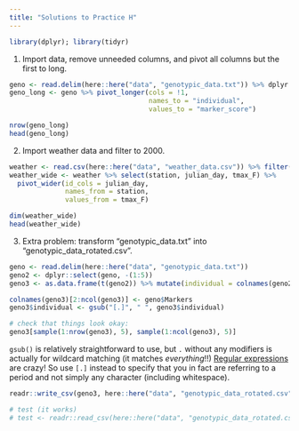 ```yaml
---
title: "Solutions to Practice H"
---
```



```r
library(dplyr); library(tidyr)
```

(@) Import data, remove unneeded columns, and pivot all columns but the first to long. 

```r
geno <- read.delim(here::here("data", "genotypic_data.txt")) %>% dplyr::select(-(2:5))
geno_long <- geno %>% pivot_longer(cols = !1, 
                                   names_to = "individual",
                                   values_to = "marker_score")
```

```r
nrow(geno_long)
head(geno_long)
```



(@) Import weather data and filter to 2000. 

```r
weather <- read.csv(here::here("data", "weather_data.csv")) %>% filter(year == 2000)
weather_wide <- weather %>% select(station, julian_day, tmax_F) %>% 
  pivot_wider(id_cols = julian_day, 
              names_from = station, 
              values_from = tmax_F)

dim(weather_wide)
head(weather_wide)
```


(@) Extra problem: transform "genotypic_data.txt" into "genotypic_data_rotated.csv".

```r
geno <- read.delim(here::here("data", "genotypic_data.txt"))
geno2 <- dplyr::select(geno, -(1:5))
geno3 <- as.data.frame(t(geno2)) %>% mutate(individual = colnames(geno2)) %>% relocate(individual)

colnames(geno3)[2:ncol(geno3)] <- geno$Markers
geno3$individual <- gsub("[.]", " ", geno3$individual) 

# check that things look okay: 
geno3[sample(1:nrow(geno3), 5), sample(1:ncol(geno3), 5)]
```

`gsub()` is relatively straightforward to use, but `.` without any modifiers is actually for wildcard matching (it matches *everything*!!) [Regular expressions](https://www.regular-expressions.info/) are crazy! So use `[.]` instead to specify that you in fact are referring to a period and not simply any character (including whitespace).  

```r
readr::write_csv(geno3, here::here("data", "genotypic_data_rotated.csv"))
```


```r
# test (it works)
# test <- readr::read_csv(here::here("data", "genotypic_data_rotated.csv"))
```